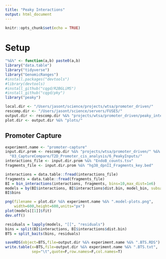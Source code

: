 ```yaml
---
title: "Peaky Interactions"
output: html_document
---
```


```r
knitr::opts_chunk$set(echo = TRUE)
```

# Setup

```r
"%&%" <- function(a,b) paste0(a,b)
library("data.table")
library("tidyverse")
library("GenomicRanges")
#install.packages("devtools")
#library(devtools)
#install_github("cqgd/R2BGLiMS")
#install_github("cqgd/pky")
library("peaky")

local.dir <- "/Users/jasont/science/projects/wtsa/promoter_driven/"
rescomp.dir <- "/Users/jasont/science/servers/FUSE5/"
output.dir <- rescomp.dir %&% "projects/wtsa/promoter_driven/peaky_interactions/"
plot.dir <- output.dir %&% "plots/"
```

## Promoter Capture

```r
experiment.name <- "promoter-capture"
input.dir.prom <- rescomp.dir %&% "projects/wtsa/promoter_driven/" %&%
  "03_CaptureCompare/T2D_Promoter_cis_analysis/6_PeakyInputs/"
interactions_file <- input.dir.prom %&% "EndoB_counts.tsv"
fragments_file <- input.dir.prom %&% "hg38_dpnII_Fragments_key.bed"

```


```r
interactions = data.table::fread(interactions_file)
fragments = data.table::fread(fragments_file)
BI = bin_interactions(interactions, fragments, bins=10,max_dist=1e6)
models = by(BI$interactions, BI$interactions$dist.bin, model_bin, subsample_size=NA)
BI$bins

png(filename = plot.dir %&% experiment.name %&% ".model-plots.png",
    width=600,height=600,units="px")
plot(models[[1]]$fit)
dev.off()

residuals = lapply(models, "[[", "residuals")
bins = split(BI$interactions, BI$interactions$dist.bin)
BTS = split_baits(bins, residuals)

saveRDS(object=BTS,file=output.dir %&% experiment.name %&% ".BTS.RDS")
write.table(x=BTS,file=output.dir %&% experiment.name %&% ".BTS.txt",
            sep="\t",quote=F,row.names=F,col.names=T)
```
